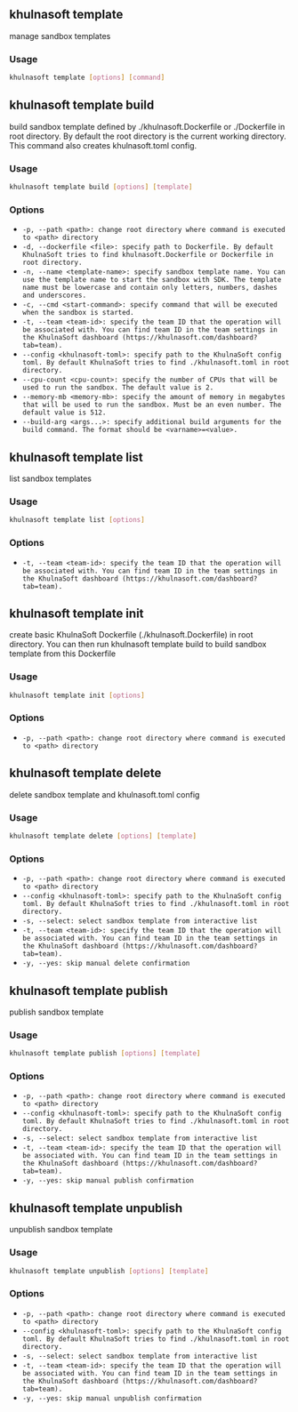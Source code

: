## khulnasoft template


manage sandbox templates

### Usage

```bash
khulnasoft template [options] [command]
```
## khulnasoft template build


build sandbox template defined by ./khulnasoft.Dockerfile or ./Dockerfile in root directory. By default the root directory is the current working directory. This command also creates khulnasoft.toml config.

### Usage

```bash
khulnasoft template build [options] [template]
```

### Options


 - `-p, --path <path>: change root directory where command is executed to <path> directory `
 - `-d, --dockerfile <file>: specify path to Dockerfile. By default KhulnaSoft tries to find khulnasoft.Dockerfile or Dockerfile in root directory. `
 - `-n, --name <template-name>: specify sandbox template name. You can use the template name to start the sandbox with SDK. The template name must be lowercase and contain only letters, numbers, dashes and underscores. `
 - `-c, --cmd <start-command>: specify command that will be executed when the sandbox is started. `
 - `-t, --team <team-id>: specify the team ID that the operation will be associated with. You can find team ID in the team settings in the KhulnaSoft dashboard (https://khulnasoft.com/dashboard?tab=team). `
 - `--config <khulnasoft-toml>: specify path to the KhulnaSoft config toml. By default KhulnaSoft tries to find ./khulnasoft.toml in root directory. `
 - `--cpu-count <cpu-count>: specify the number of CPUs that will be used to run the sandbox. The default value is 2. `
 - `--memory-mb <memory-mb>: specify the amount of memory in megabytes that will be used to run the sandbox. Must be an even number. The default value is 512. `
 - `--build-arg <args...>: specify additional build arguments for the build command. The format should be <varname>=<value>. `


## khulnasoft template list


list sandbox templates

### Usage

```bash
khulnasoft template list [options]
```

### Options


 - `-t, --team <team-id>: specify the team ID that the operation will be associated with. You can find team ID in the team settings in the KhulnaSoft dashboard (https://khulnasoft.com/dashboard?tab=team). `


## khulnasoft template init


create basic KhulnaSoft Dockerfile (./khulnasoft.Dockerfile) in root directory. You can then run khulnasoft template build to build sandbox template from this Dockerfile

### Usage

```bash
khulnasoft template init [options]
```

### Options


 - `-p, --path <path>: change root directory where command is executed to <path> directory `


## khulnasoft template delete


delete sandbox template and khulnasoft.toml config

### Usage

```bash
khulnasoft template delete [options] [template]
```

### Options


 - `-p, --path <path>: change root directory where command is executed to <path> directory `
 - `--config <khulnasoft-toml>: specify path to the KhulnaSoft config toml. By default KhulnaSoft tries to find ./khulnasoft.toml in root directory. `
 - `-s, --select: select sandbox template from interactive list `
 - `-t, --team <team-id>: specify the team ID that the operation will be associated with. You can find team ID in the team settings in the KhulnaSoft dashboard (https://khulnasoft.com/dashboard?tab=team). `
 - `-y, --yes: skip manual delete confirmation `


## khulnasoft template publish


publish sandbox template

### Usage

```bash
khulnasoft template publish [options] [template]
```

### Options


 - `-p, --path <path>: change root directory where command is executed to <path> directory `
 - `--config <khulnasoft-toml>: specify path to the KhulnaSoft config toml. By default KhulnaSoft tries to find ./khulnasoft.toml in root directory. `
 - `-s, --select: select sandbox template from interactive list `
 - `-t, --team <team-id>: specify the team ID that the operation will be associated with. You can find team ID in the team settings in the KhulnaSoft dashboard (https://khulnasoft.com/dashboard?tab=team). `
 - `-y, --yes: skip manual publish confirmation `


## khulnasoft template unpublish


unpublish sandbox template

### Usage

```bash
khulnasoft template unpublish [options] [template]
```

### Options


 - `-p, --path <path>: change root directory where command is executed to <path> directory `
 - `--config <khulnasoft-toml>: specify path to the KhulnaSoft config toml. By default KhulnaSoft tries to find ./khulnasoft.toml in root directory. `
 - `-s, --select: select sandbox template from interactive list `
 - `-t, --team <team-id>: specify the team ID that the operation will be associated with. You can find team ID in the team settings in the KhulnaSoft dashboard (https://khulnasoft.com/dashboard?tab=team). `
 - `-y, --yes: skip manual unpublish confirmation `



